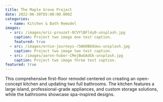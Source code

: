 ```yaml
---
title: The Maple Grove Project
date: 2022-06-30T05:00:00.000Z
categories:
  - name: Kitchen & Bath Remodel
images:
  - src: /images/eric-prouzet-0CVYlBFl4y0-unsplash.jpg
    caption: Project two image one test caption.
    featured: true
  - src: /images/ernie-journeys-r5WU0B6OUws-unsplash.jpg
    caption: Project two image two test caption.
  - src: /images/aaron-huber-CMejBwGAdGk-unsplash.jpg
    caption: Project two image three test caption.
featured: true
---
```


This comprehensive first-floor remodel centered on creating an open-concept kitchen and updating two full bathrooms. The kitchen features a large island, professional-grade appliances, and custom storage solutions, while the bathrooms showcase spa-inspired designs.
